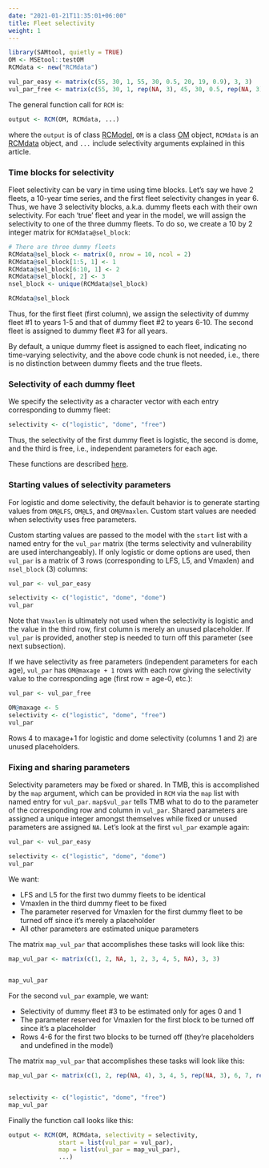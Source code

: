 ```yaml
---
date: "2021-01-21T11:35:01+06:00"
title: Fleet selectivity
weight: 1
---
```


```r
library(SAMtool, quietly = TRUE)
OM <- MSEtool::testOM
RCMdata <- new("RCMdata")

vul_par_easy <- matrix(c(55, 30, 1, 55, 30, 0.5, 20, 19, 0.9), 3, 3)
vul_par_free <- matrix(c(55, 30, 1, rep(NA, 3), 45, 30, 0.5, rep(NA, 3), 0.1, 0.3, 0.7, 1, 1, 1), 6, 3)
```

The general function call for `RCM` is:

```r
output <- RCM(OM, RCMdata, ...)
```

where the `output` is of class [RCModel](https://samtool.openmse.com/reference/RCModel-class.html), `OM` is a class [OM](https://msetool.openmse.com/reference/OM-class.html) object, `RCMdata` is an [RCMdata](https://samtool.openmse.com/reference/RCMdata-class.html) object, and `...` include selectivity arguments explained in this article. 

### Time blocks for selectivity

Fleet selectivity can be vary in time using time blocks. Let's say we have 2 fleets, a 10-year time series, and the first fleet selectivity changes in year 6. Thus, we have 3 selectivity blocks, a.k.a. dummy fleets each with their own selectivity. For each 'true' fleet and year in the model, we will assign the selectivity to one of the three dummy fleets. To do so, we create a 10 by 2 integer matrix for `RCMdata@sel_block`:

```r
# There are three dummy fleets
RCMdata@sel_block <- matrix(0, nrow = 10, ncol = 2)
RCMdata@sel_block[1:5, 1] <- 1
RCMdata@sel_block[6:10, 1] <- 2
RCMdata@sel_block[, 2] <- 3
nsel_block <- unique(RCMdata@sel_block)
```

```r
RCMdata@sel_block
```
Thus, for the first fleet (first column), we assign the selectivity of dummy fleet #1 to years 1-5 and that of dummy fleet #2 to years 6-10. The second fleet is assigned to dummy fleet #3 for all years.

By default, a unique dummy fleet is assigned to each fleet, indicating no time-varying selectivity, and the above code chunk is not needed, i.e., there is no distinction between dummy fleets and the true fleets.

### Selectivity of each dummy fleet

We specify the selectivity as a character vector with each entry corresponding to dummy fleet:

```r
selectivity <- c("logistic", "dome", "free")
```

Thus, the selectivity of the first dummy fleet is logistic, the second is dome, and the third is free, i.e., independent parameters for each age.

These functions are described [here](../../tutorial-rcm-eq/1-selectivity).

### Starting values of selectivity parameters

For logistic and dome selectivity, the default behavior is to generate starting values from `OM@LFS`, `OM@L5`, and `OM@Vmaxlen`. Custom start values are needed when selectivity uses free parameters.

Custom starting values are passed to the model with the `start` list with a named entry for the `vul_par` matrix (the terms selectivity and vulnerability are used interchangeably). If only logistic or dome options are used, then `vul_par` is a matrix of 3 rows (corresponding to LFS, L5, and Vmaxlen) and `nsel_block` (3) columns:


```r
vul_par <- vul_par_easy
```
```r
selectivity <- c("logistic", "dome", "dome")
vul_par
```

Note that `Vmaxlen` is ultimately not used when the selectivity is logistic and the value in the third row, first column is merely an unused placeholder. If `vul_par` is provided, another step is needed to turn off this parameter (see next subsection).

If we have selectivity as free parameters (independent parameters for each age), `vul_par` has `OM@maxage + 1` rows with each row giving the selectivity value to the corresponding age (first row = age-0, etc.):

```r
vul_par <- vul_par_free
```
```r
OM@maxage <- 5
selectivity <- c("logistic", "dome", "free")
vul_par
```

Rows 4 to maxage+1 for logistic and dome selectivity (columns 1 and 2) are unused placeholders.

### Fixing and sharing parameters

Selectivity parameters may be fixed or shared. In TMB, this is accomplished by the `map` argument, which can be provided in `RCM` via the `map` list with named entry for `vul_par`. `map$vul_par` tells TMB what to do to the parameter of the corresponding row and column in `vul_par`. Shared parameters are assigned a unique integer amongst themselves while fixed or unused parameters are assigned `NA`. Let's look at the first `vul_par` example again:


```r
vul_par <- vul_par_easy
```
```r
selectivity <- c("logistic", "dome", "dome")
vul_par
```

We want:

- LFS and L5 for the first two dummy fleets to be identical
- Vmaxlen in the third dummy fleet to be fixed
- The parameter reserved for Vmaxlen for the first dummy fleet to be turned off since it's merely a placeholder
- All other parameters are estimated unique parameters 

The matrix `map_vul_par` that accomplishes these tasks will look like this:

```r
map_vul_par <- matrix(c(1, 2, NA, 1, 2, 3, 4, 5, NA), 3, 3)
 
```
```r
map_vul_par
```

For the second `vul_par` example, we want:

- Selectivity of dummy fleet #3 to be estimated only for ages 0 and 1
- The parameter reserved for Vmaxlen for the first block to be turned off since it's a placeholder
- Rows 4-6 for the first two blocks to be turned off (they're placeholders and undefined in the model)

The matrix `map_vul_par` that accomplishes these tasks will look like this:

```r
map_vul_par <- matrix(c(1, 2, rep(NA, 4), 3, 4, 5, rep(NA, 3), 6, 7, rep(NA, 4)), 6, 3)
 
```
```r
selectivity <- c("logistic", "dome", "free")
map_vul_par
```

Finally the function call looks like this:

```r
output <- RCM(OM, RCMdata, selectivity = selectivity, 
              start = list(vul_par = vul_par), 
              map = list(vul_par = map_vul_par), 
              ...)
```
